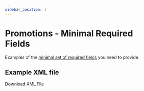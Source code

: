 ```yaml
---
sidebar_position: 3
---
```



# Promotions - Minimal Required Fields

Examples of the [minimal set of required fields](/terminology/required-vs-optional.mdx) you need to provide.

## Example XML file

<Tabs>

  <TabItem value="xml_minimal" label="XML" default>

  [Download XML File](pathname:///examples/promotion-min-sample.xml)
  <SampleXmlMinimal />


 </TabItem>
</Tabs>
